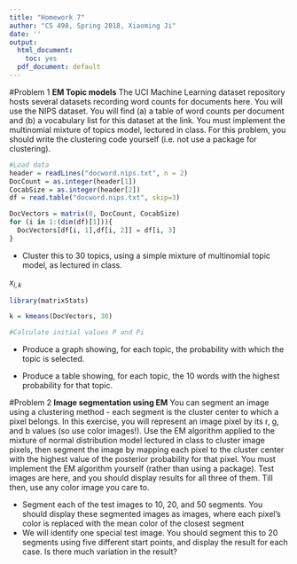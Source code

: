 ```yaml
---
title: "Homework 7"
author: "CS 498, Spring 2018, Xiaoming Ji"
date: ''
output:
  html_document:
    toc: yes
  pdf_document: default
---
```



#Problem 1
**EM Topic models** The UCI Machine Learning dataset repository hosts several datasets recording word counts for documents here. You will use the NIPS dataset. You will find (a) a table of word counts per document and (b) a vocabulary list for this dataset at the link. You must implement the multinomial mixture of topics model, lectured in class. For this problem, you should write the clustering code yourself (i.e. not use a package for clustering).

```r
#Load data
header = readLines("docword.nips.txt", n = 2)
DocCount = as.integer(header[1])
CocabSize = as.integer(header[2])
df = read.table("docword.nips.txt", skip=3)

DocVectors = matrix(0, DocCount, CocabSize)
for (i in 1:(dim(df)[1])){
  DocVectors[df[i, 1],df[i, 2]] = df[i, 3]
}
```

- Cluster this to 30 topics, using a simple mixture of multinomial topic model, as lectured in class.

$x_{i,k}$

```r
library(matrixStats)

k = kmeans(DocVectors, 30)

#Calculate initial values P and Pi
```

- Produce a graph showing, for each topic, the probability with which the topic is selected.


- Produce a table showing, for each topic, the 10 words with the highest probability for that topic.

#Problem 2
**Image segmentation using EM** You can segment an image using a clustering method - each segment is the cluster center to which a pixel belongs. In this exercise, you will represent an image pixel by its r, g, and b values (so use color images!). Use the EM algorithm applied to the mixture of normal distribution model lectured in class to cluster image pixels, then segment the image by mapping each pixel to the cluster center with the highest value of the posterior probability for that pixel. You must implement the EM algorithm yourself (rather than using a package). Test images are here, and you should display results for all three of them. Till then, use any color image you care to.

- Segment each of the test images to 10, 20, and 50 segments. You should display these segmented images as images, where each pixel's color is replaced with the mean color of the closest segment
- We will identify one special test image. You should segment this to 20 segments using five different start points, and display the result for each case. Is there much variation in the result?